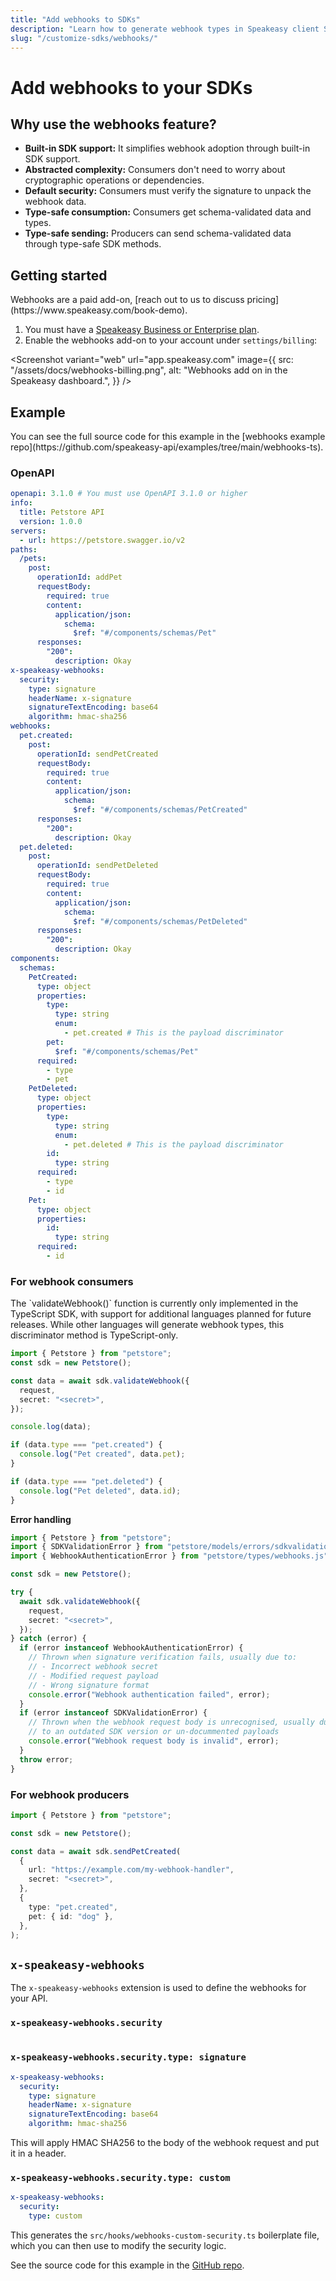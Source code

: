 ```yaml
---
title: "Add webhooks to SDKs"
description: "Learn how to generate webhook types in Speakeasy client SDKs and define incoming webhook requests and responses for consistent API interactions."
slug: "/customize-sdks/webhooks/"
---
```



# Add webhooks to your SDKs

## Why use the webhooks feature?

- **Built-in SDK support:** It simplifies webhook adoption through built-in SDK support.
- **Abstracted complexity:** Consumers don't need to worry about cryptographic operations or dependencies.
- **Default security:** Consumers must verify the signature to unpack the webhook data.
- **Type-safe consumption:** Consumers get schema-validated data and types.
- **Type-safe sending:** Producers can send schema-validated data through type-safe SDK methods.

## Getting started

<Callout title="Info" type="info">
Webhooks are a paid add-on, [reach out to us to discuss pricing](https://www.speakeasy.com/book-demo).
</Callout>

1. You must have a [Speakeasy Business or Enterprise plan](/pricing).
2. Enable the webhooks add-on to your account under `settings/billing`:

<Screenshot
  variant="web"
  url="app.speakeasy.com"
  image={{
    src: "/assets/docs/webhooks-billing.png",
    alt: "Webhooks add on in the Speakeasy dashboard.",
  }}
/>

## Example

<Callout title="GitHub example source code" type="info">
You can see the full source code for this example in the [webhooks example repo](https://github.com/speakeasy-api/examples/tree/main/webhooks-ts).
</Callout>

### OpenAPI

```yaml
openapi: 3.1.0 # You must use OpenAPI 3.1.0 or higher
info:
  title: Petstore API
  version: 1.0.0
servers:
  - url: https://petstore.swagger.io/v2
paths:
  /pets:
    post:
      operationId: addPet
      requestBody:
        required: true
        content:
          application/json:
            schema:
              $ref: "#/components/schemas/Pet"
      responses:
        "200":
          description: Okay
x-speakeasy-webhooks:
  security:
    type: signature
    headerName: x-signature
    signatureTextEncoding: base64
    algorithm: hmac-sha256
webhooks:
  pet.created:
    post:
      operationId: sendPetCreated
      requestBody:
        required: true
        content:
          application/json:
            schema:
              $ref: "#/components/schemas/PetCreated"
      responses:
        "200":
          description: Okay
  pet.deleted:
    post:
      operationId: sendPetDeleted
      requestBody:
        required: true
        content:
          application/json:
            schema:
              $ref: "#/components/schemas/PetDeleted"
      responses:
        "200":
          description: Okay
components:
  schemas:
    PetCreated:
      type: object
      properties:
        type:
          type: string
          enum:
            - pet.created # This is the payload discriminator
        pet:
          $ref: "#/components/schemas/Pet"
      required:
        - type
        - pet
    PetDeleted:
      type: object
      properties:
        type:
          type: string
          enum:
            - pet.deleted # This is the payload discriminator
        id:
          type: string
      required:
        - type
        - id
    Pet:
      type: object
      properties:
        id:
          type: string
      required:
        - id
```

### For webhook consumers

<Callout title="">
The `validateWebhook()` function is currently only implemented in the TypeScript SDK, with support for additional languages planned for future releases. While other languages will generate webhook types, this discriminator method is TypeScript-only.
</Callout>

```typescript
import { Petstore } from "petstore";
const sdk = new Petstore();

const data = await sdk.validateWebhook({
  request,
  secret: "<secret>",
});

console.log(data);

if (data.type === "pet.created") {
  console.log("Pet created", data.pet);
}

if (data.type === "pet.deleted") {
  console.log("Pet deleted", data.id);
}
```

**Error handling**

```typescript
import { Petstore } from "petstore";
import { SDKValidationError } from "petstore/models/errors/sdkvalidationerror.js";
import { WebhookAuthenticationError } from "petstore/types/webhooks.js";

const sdk = new Petstore();

try {
  await sdk.validateWebhook({
    request,
    secret: "<secret>",
  });
} catch (error) {
  if (error instanceof WebhookAuthenticationError) {
    // Thrown when signature verification fails, usually due to:
    // - Incorrect webhook secret
    // - Modified request payload
    // - Wrong signature format
    console.error("Webhook authentication failed", error);
  }
  if (error instanceof SDKValidationError) {
    // Thrown when the webhook request body is unrecognised, usually due
    // to an outdated SDK version or un-docummented payloads
    console.error("Webhook request body is invalid", error);
  }
  throw error;
}
```

### For webhook producers

```typescript
import { Petstore } from "petstore";

const sdk = new Petstore();

const data = await sdk.sendPetCreated(
  {
    url: "https://example.com/my-webhook-handler",
    secret: "<secret>",
  },
  {
    type: "pet.created",
    pet: { id: "dog" },
  },
);
```

## `x-speakeasy-webhooks`

The `x-speakeasy-webhooks` extension is used to define the webhooks for your API.

<Table
  data={[
    {
      property: "`security`",
      type: "`WebhookSecurity`",
      description: "The security configuration for the webhooks.",
    },
  ]}
  columns={[
    { key: "property", header: "Property" },
    { key: "type", header: "Type" },
    { key: "description", header: "Description" },
  ]}
/>

### `x-speakeasy-webhooks.security`

<Table
  data={[
    {
      property: "`type`",
      type: "`string`",
      description:
        "The type of security to use for the webhooks. Valid values are `signature` and `custom`.",
    },
    {
      property: "`headerName`",
      type: "`string`",
      description:
        "The name of the header to use for the security token / signature.",
    },
    {
      property: "`signatureTextEncoding`",
      type: "`string`",
      description:
        "The text encoding of the signature. Applicable to `type: signature`.",
    },
    {
      property: "`algorithm`",
      type: "`string`",
      description:
        "The algorithm to use for the signature. Valid values are: `hmac-sha256`.",
    },
  ]}
  columns={[
    { key: "property", header: "Property" },
    { key: "type", header: "Type" },
    { key: "description", header: "Description" },
  ]}
/>

### `x-speakeasy-webhooks.security.type: signature`

```yaml
x-speakeasy-webhooks:
  security:
    type: signature
    headerName: x-signature
    signatureTextEncoding: base64
    algorithm: hmac-sha256
```

This will apply HMAC SHA256 to the body of the webhook request and put it in a header.

### `x-speakeasy-webhooks.security.type: custom`

```yaml
x-speakeasy-webhooks:
  security:
    type: custom
```

This generates the `src/hooks/webhooks-custom-security.ts` boilerplate file, which you can then use to modify the security logic.

See the source code for this example in the [GitHub repo](https://github.com/speakeasy-api/examples/tree/main/webhooks-custom-security-ts).
